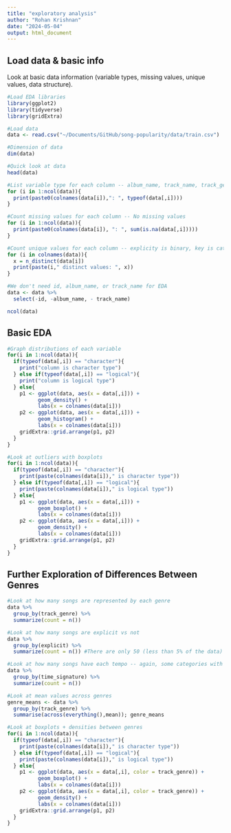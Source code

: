 ```yaml
---
title: "exploratory analysis"
author: "Rohan Krishnan"
date: "2024-05-04"
output: html_document
---
```


## Load data & basic info

Look at basic data information (variable types, missing values, unique values, data structure).

```r
#Load EDA libraries
library(ggplot2)
library(tidyverse)
library(gridExtra)

#Load data
data <- read.csv("~/Documents/GitHub/song-popularity/data/train.csv")

#Dimension of data
dim(data)

#Quick look at data
head(data)

#List variable type for each column -- album_name, track_name, track_genre are characters
for (i in 1:ncol(data)){
  print(paste0(colnames(data[i]),": ", typeof(data[,i])))
}

#Count missing values for each column -- No missing values
for (i in 1:ncol(data)){
  print(paste0(colnames(data[i]), ": ", sum(is.na(data[,i]))))
}

#Count unique values for each column -- explicity is binary, key is categorical, mode is binary, time_signature is categorical, track_genre is categorical 
for (i in colnames(data)){
  x = n_distinct(data[i])
  print(paste(i," distinct values: ", x))
}

#We don't need id, album_name, or track_name for EDA
data <- data %>%
  select(-id, -album_name, - track_name)

ncol(data)
```

## Basic EDA

```r
#Graph distributions of each variable
for(i in 1:ncol(data)){
  if(typeof(data[,i]) == "character"){
    print("column is character type")
  } else if(typeof(data[,i]) == "logical"){
    print("column is logical type")
  } else{
    p1 <- ggplot(data, aes(x = data[,i])) + 
          geom_density() + 
          labs(x = colnames(data[i]))
    p2 <- ggplot(data, aes(x = data[,i])) + 
          geom_histogram() + 
          labs(x = colnames(data[i]))
    gridExtra::grid.arrange(p1, p2)
  }
}

#Look at outliers with boxplots
for(i in 1:ncol(data)){
  if(typeof(data[,i]) == "character"){
    print(paste(colnames(data[i])," is character type"))
  } else if(typeof(data[,i]) == "logical"){
    print(paste(colnames(data[i])," is logical type"))
  } else{
    p1 <- ggplot(data, aes(x = data[,i])) + 
          geom_boxplot() + 
          labs(x = colnames(data[i]))
    p2 <- ggplot(data, aes(x = data[,i])) + 
          geom_density() + 
          labs(x = colnames(data[i]))
    gridExtra::grid.arrange(p1, p2)
  }
}
```

## Further Exploration of Differences Between Genres

```r
#Look at how many songs are represented by each genre
data %>%
  group_by(track_genre) %>%
  summarize(count = n())

#Look at how many songs are explicit vs not
data %>%
  group_by(explicit) %>%
  summarize(count = n()) #There are only 50 (less than 5% of the data) explicit obs

#Look at how many songs have each tempo -- again, some categories with under 5% of obs (0 and 2)
data %>%
  group_by(time_signature) %>%
  summarize(count = n())

#Look at mean values across genres
genre_means <- data %>%
  group_by(track_genre) %>%
  summarise(across(everything(),mean)); genre_means

#Look at boxplots + densities between genres
for(i in 1:ncol(data)){
  if(typeof(data[,i]) == "character"){
    print(paste(colnames(data[i])," is character type"))
  } else if(typeof(data[,i]) == "logical"){
    print(paste(colnames(data[i])," is logical type"))
  } else{
    p1 <- ggplot(data, aes(x = data[,i], color = track_genre)) + 
          geom_boxplot() + 
          labs(x = colnames(data[i]))
    p2 <- ggplot(data, aes(x = data[,i], color = track_genre)) + 
          geom_density() + 
          labs(x = colnames(data[i]))
    gridExtra::grid.arrange(p1, p2)
  }
}
```
